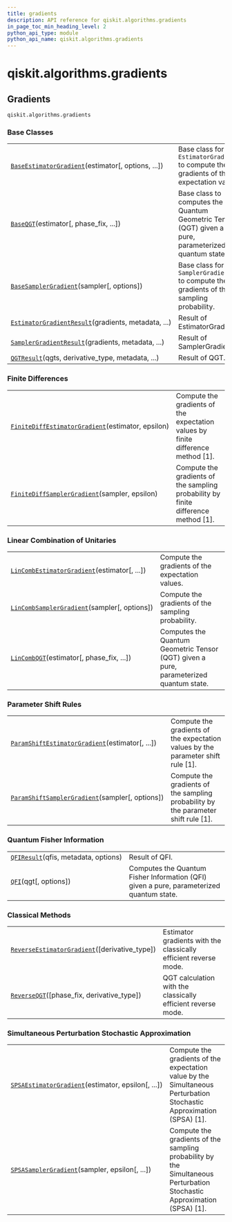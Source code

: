 ```yaml
---
title: gradients
description: API reference for qiskit.algorithms.gradients
in_page_toc_min_heading_level: 2
python_api_type: module
python_api_name: qiskit.algorithms.gradients
---
```


<span id="module-qiskit.algorithms.gradients" />

<span id="qiskit-algorithms-gradients" />

# qiskit.algorithms.gradients

<span id="gradients-qiskit-algorithms-gradients" />

## Gradients

`qiskit.algorithms.gradients`

### Base Classes

|                                                                                                                                                                  |                                                                                                      |
| ---------------------------------------------------------------------------------------------------------------------------------------------------------------- | ---------------------------------------------------------------------------------------------------- |
| [`BaseEstimatorGradient`](qiskit.algorithms.gradients.BaseEstimatorGradient "qiskit.algorithms.gradients.BaseEstimatorGradient")(estimator\[, options, ...])     | Base class for an `EstimatorGradient` to compute the gradients of the expectation value.             |
| [`BaseQGT`](qiskit.algorithms.gradients.BaseQGT "qiskit.algorithms.gradients.BaseQGT")(estimator\[, phase\_fix, ...])                                            | Base class to computes the Quantum Geometric Tensor (QGT) given a pure, parameterized quantum state. |
| [`BaseSamplerGradient`](qiskit.algorithms.gradients.BaseSamplerGradient "qiskit.algorithms.gradients.BaseSamplerGradient")(sampler\[, options])                  | Base class for a `SamplerGradient` to compute the gradients of the sampling probability.             |
| [`EstimatorGradientResult`](qiskit.algorithms.gradients.EstimatorGradientResult "qiskit.algorithms.gradients.EstimatorGradientResult")(gradients, metadata, ...) | Result of EstimatorGradient.                                                                         |
| [`SamplerGradientResult`](qiskit.algorithms.gradients.SamplerGradientResult "qiskit.algorithms.gradients.SamplerGradientResult")(gradients, metadata, ...)       | Result of SamplerGradient.                                                                           |
| [`QGTResult`](qiskit.algorithms.gradients.QGTResult "qiskit.algorithms.gradients.QGTResult")(qgts, derivative\_type, metadata, ...)                              | Result of QGT.                                                                                       |

### Finite Differences

|                                                                                                                                                                        |                                                                                     |
| ---------------------------------------------------------------------------------------------------------------------------------------------------------------------- | ----------------------------------------------------------------------------------- |
| [`FiniteDiffEstimatorGradient`](qiskit.algorithms.gradients.FiniteDiffEstimatorGradient "qiskit.algorithms.gradients.FiniteDiffEstimatorGradient")(estimator, epsilon) | Compute the gradients of the expectation values by finite difference method \[1].   |
| [`FiniteDiffSamplerGradient`](qiskit.algorithms.gradients.FiniteDiffSamplerGradient "qiskit.algorithms.gradients.FiniteDiffSamplerGradient")(sampler, epsilon)         | Compute the gradients of the sampling probability by finite difference method \[1]. |

### Linear Combination of Unitaries

|                                                                                                                                                              |                                                                                        |
| ------------------------------------------------------------------------------------------------------------------------------------------------------------ | -------------------------------------------------------------------------------------- |
| [`LinCombEstimatorGradient`](qiskit.algorithms.gradients.LinCombEstimatorGradient "qiskit.algorithms.gradients.LinCombEstimatorGradient")(estimator\[, ...]) | Compute the gradients of the expectation values.                                       |
| [`LinCombSamplerGradient`](qiskit.algorithms.gradients.LinCombSamplerGradient "qiskit.algorithms.gradients.LinCombSamplerGradient")(sampler\[, options])     | Compute the gradients of the sampling probability.                                     |
| [`LinCombQGT`](qiskit.algorithms.gradients.LinCombQGT "qiskit.algorithms.gradients.LinCombQGT")(estimator\[, phase\_fix, ...])                               | Computes the Quantum Geometric Tensor (QGT) given a pure, parameterized quantum state. |

### Parameter Shift Rules

|                                                                                                                                                                       |                                                                                     |
| --------------------------------------------------------------------------------------------------------------------------------------------------------------------- | ----------------------------------------------------------------------------------- |
| [`ParamShiftEstimatorGradient`](qiskit.algorithms.gradients.ParamShiftEstimatorGradient "qiskit.algorithms.gradients.ParamShiftEstimatorGradient")(estimator\[, ...]) | Compute the gradients of the expectation values by the parameter shift rule \[1].   |
| [`ParamShiftSamplerGradient`](qiskit.algorithms.gradients.ParamShiftSamplerGradient "qiskit.algorithms.gradients.ParamShiftSamplerGradient")(sampler\[, options])     | Compute the gradients of the sampling probability by the parameter shift rule \[1]. |

### Quantum Fisher Information

|                                                                                                                       |                                                                                          |
| --------------------------------------------------------------------------------------------------------------------- | ---------------------------------------------------------------------------------------- |
| [`QFIResult`](qiskit.algorithms.gradients.QFIResult "qiskit.algorithms.gradients.QFIResult")(qfis, metadata, options) | Result of QFI.                                                                           |
| [`QFI`](qiskit.algorithms.gradients.QFI "qiskit.algorithms.gradients.QFI")(qgt\[, options])                           | Computes the Quantum Fisher Information (QFI) given a pure, parameterized quantum state. |

### Classical Methods

|                                                                                                                                                                |                                                                  |
| -------------------------------------------------------------------------------------------------------------------------------------------------------------- | ---------------------------------------------------------------- |
| [`ReverseEstimatorGradient`](qiskit.algorithms.gradients.ReverseEstimatorGradient "qiskit.algorithms.gradients.ReverseEstimatorGradient")(\[derivative\_type]) | Estimator gradients with the classically efficient reverse mode. |
| [`ReverseQGT`](qiskit.algorithms.gradients.ReverseQGT "qiskit.algorithms.gradients.ReverseQGT")(\[phase\_fix, derivative\_type])                               | QGT calculation with the classically efficient reverse mode.     |

### Simultaneous Perturbation Stochastic Approximation

|                                                                                                                                                              |                                                                                                                          |
| ------------------------------------------------------------------------------------------------------------------------------------------------------------ | ------------------------------------------------------------------------------------------------------------------------ |
| [`SPSAEstimatorGradient`](qiskit.algorithms.gradients.SPSAEstimatorGradient "qiskit.algorithms.gradients.SPSAEstimatorGradient")(estimator, epsilon\[, ...]) | Compute the gradients of the expectation value by the Simultaneous Perturbation Stochastic Approximation (SPSA) \[1].    |
| [`SPSASamplerGradient`](qiskit.algorithms.gradients.SPSASamplerGradient "qiskit.algorithms.gradients.SPSASamplerGradient")(sampler, epsilon\[, ...])         | Compute the gradients of the sampling probability by the Simultaneous Perturbation Stochastic Approximation (SPSA) \[1]. |

